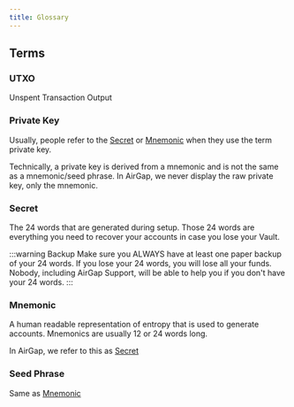 ```yaml
---
title: Glossary
---
```



<TOCInline toc={toc} />

## Terms

### UTXO

Unspent Transaction Output

### Private Key

Usually, people refer to the [Secret](#secret) or [Mnemonic](#mnemonic) when they use the term private key.

Technically, a private key is derived from a mnemonic and is not the same as a mnemonic/seed phrase. In AirGap, we never display the raw private key, only the mnemonic.

### Secret

The 24 words that are generated during setup. Those 24 words are everything you need to recover your accounts in case you lose your Vault.

:::warning Backup
Make sure you ALWAYS have at least one paper backup of your 24 words. If you lose your 24 words, you will lose all your funds. Nobody, including AirGap Support, will be able to help you if you don't have your 24 words.
:::

### Mnemonic

A human readable representation of entropy that is used to generate accounts. Mnemonics are usually 12 or 24 words long.

In AirGap, we refer to this as [Secret](#secret)

### Seed Phrase

Same as [Mnemonic](#mnemonic)
